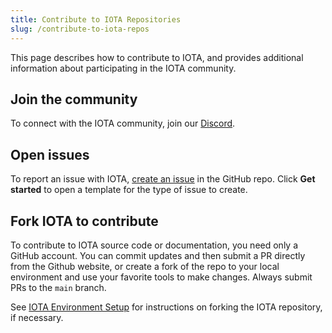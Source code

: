 ```yaml
---
title: Contribute to IOTA Repositories
slug: /contribute-to-iota-repos
---
```


This page describes how to contribute to IOTA, and provides additional information about participating in the IOTA community.

## Join the community

To connect with the IOTA community, join our [Discord](https://discord.gg/iota).

## Open issues

To report an issue with IOTA, [create an issue](https://github.com/iotaledger/iota/issues/new/choose) in the GitHub repo. Click **Get started** to open a template for the type of issue to create.

## Fork IOTA to contribute

To contribute to IOTA source code or documentation, you need only a GitHub account. You can commit updates and then submit a PR directly from the Github website, or create a fork of the repo to your local environment and use your favorite tools to make changes. Always submit PRs to the `main` branch.

See [IOTA Environment Setup](/developer/getting-started/iota-environment.mdx) for instructions on forking the IOTA repository, if necessary.

